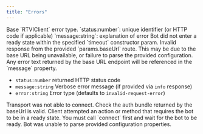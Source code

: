 ```yaml
---
title: "Errors"
---
```


<ParamField path="RTVIError">
  Base `RTVIClient` error type. `status:number`: unique identifier (or HTTP code
  if applicable) `message:string`: explanation of error
</ParamField>

<ParamField path="ConnectionTimeoutError">
  Bot did not enter a ready state within the specified `timeout` constructor
  param.
</ParamField>

<ParamField path="StartBotError">
  Invalid response from the provided `params.baseUrl` route. This may be due to the base URL being unavailable, or failure to parse the provided configuration.
  Any error text returned by the base URL endpoint will be referenced in the `message` property.

- `status:number` returned HTTP status code
- `message:string` Verbose error message (if provided via `info` response)
- `error:string` Error type (defaults to `invalid-request-error`)

</ParamField>

<ParamField path="TransportStartError">
  Transport was not able to connect. Check the auth bundle returned by the
  baseUrl is valid.
</ParamField>

<ParamField path="BotNotReadyError">
  Client attempted an action or method that requires the bot to be in a ready
  state. You must call `connect` first and wait for the bot to be ready.
</ParamField>

<ParamField path="ConfigUpdateError">
  Bot was unable to parse provided configuration properties.
</ParamField>
